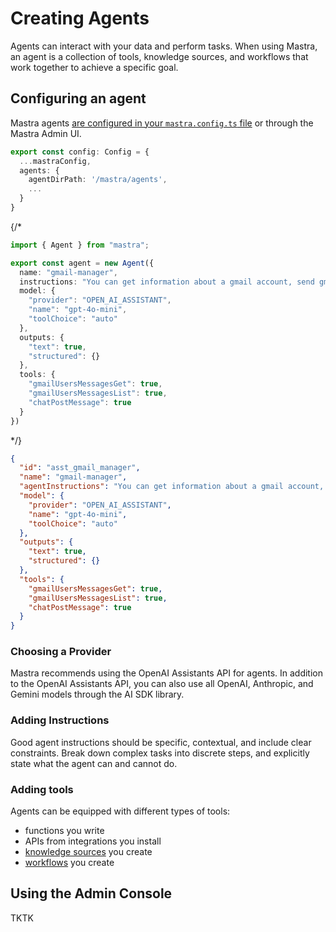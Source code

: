 # Creating Agents

Agents can interact with your data and perform tasks. When using Mastra, an agent is a collection of tools, knowledge sources, and workflows that work together to achieve a specific goal.

## Configuring an agent

Mastra agents [are configured in your `mastra.config.ts` file](../reference/mastra-config.mdx#agent-configuration-reference) or through the Mastra Admin UI.

```typescript:mastra.config.ts
export const config: Config = {
  ...mastraConfig,
  agents: {
    agentDirPath: '/mastra/agents',
    ...
  }
}
```

{/*
```typescript:mastra/agents/gmail-manager.ts
import { Agent } from "mastra";

export const agent = new Agent({
  name: "gmail-manager",
  instructions: "You can get information about a gmail account, send gmail messages and report your findings to slack",
  model: {
    "provider": "OPEN_AI_ASSISTANT",
    "name": "gpt-4o-mini",
    "toolChoice": "auto"
  },
  outputs: {
    "text": true,
    "structured": {}
  },
  tools: {
    "gmailUsersMessagesGet": true,
    "gmailUsersMessagesList": true,
    "chatPostMessage": true
  }
})
```
*/}

```json:mastra/agents/gmail-manager.json
{
  "id": "asst_gmail_manager",
  "name": "gmail-manager",
  "agentInstructions": "You can get information about a gmail account, send gmail messages and report your findings to slack",
  "model": {
    "provider": "OPEN_AI_ASSISTANT",
    "name": "gpt-4o-mini",
    "toolChoice": "auto"
  },
  "outputs": {
    "text": true,
    "structured": {}
  },
  "tools": {
    "gmailUsersMessagesGet": true,
    "gmailUsersMessagesList": true,
    "chatPostMessage": true
  }
}
```

### Choosing a Provider

Mastra recommends using the OpenAI Assistants API for agents. In addition to the OpenAI Assistants API, you can also use all OpenAI, Anthropic, and Gemini models through the AI SDK library.

### Adding Instructions

Good agent instructions should be specific, contextual, and include clear constraints. Break down complex tasks into discrete steps, and explicitly state what the agent can and cannot do.

### Adding tools

Agents can be equipped with different types of tools:

* functions you write
* APIs from integrations you install
* [knowledge sources](./building-knowledge-sources.mdx) you create
* [workflows](./building-workflows.mdx) you create

## Using the Admin Console

TKTK


